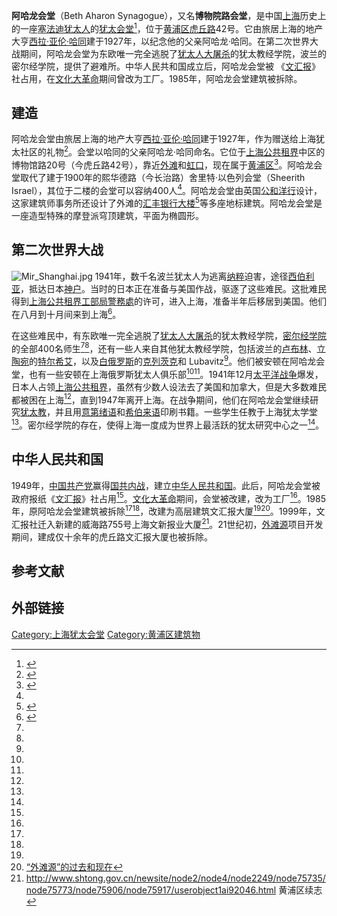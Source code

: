 {{Infobox building
|name=阿哈龙会堂
|native_name=Beth Aharon Synagogue
|native_name_lang=en
|image=Beth Aharon Synagogue.jpg
|address=[[黄浦区|黄浦区]][[虎丘路|虎丘路]]42号 
|location_city=[[上海市|上海市]]
|location_country=中国
|developer=[[哈同|西拉·亚伦·哈同]]
|namesake=阿哈龙·哈同
|completion_date=1927年
|demolition_date=1985年
|inauguration_date=
|architecture_firm=[[公和洋行|公和洋行]]
|seating_capacity=400
}}

'''阿哈龙会堂'''（Beth Aharon Synagogue），又名'''博物院路会堂'''，是中国[[上海|上海]]历史上的一座[[塞法迪犹太人|塞法迪犹太人]]的[[犹太会堂|犹太会堂]]<ref>{{Cite web |url=http://www.shtong.gov.cn/newsite/node2/node2245/node75195/node75205/node75326/node75334/userobject1ai92297.html |title=上海宗教志 >> 第六编其他宗教 >> 第三章犹太教 >> 第二节　场所 |access-date=2019-04-20 |archive-date=2015-01-30 |archive-url=https://web.archive.org/web/20150130161936/http://www.shtong.gov.cn/newsite/node2/node2245/node75195/node75205/node75326/node75334/userobject1ai92297.html |dead-url=no }}</ref>，位于[[黄浦区|黄浦区]][[虎丘路|虎丘路]]42号。它由旅居上海的地产大亨[[哈同|西拉·亚伦·哈同]]建于1927年，以纪念他的父亲阿哈龙·哈同。在第二次世界大战期间，阿哈龙会堂为东欧唯一完全逃脱了[[犹太人大屠杀|犹太人大屠杀]]的犹太教经学院，波兰的密尔经学院，提供了避难所。中华人民共和国成立后，阿哈龙会堂被 《[[文汇报_(香港)|文汇报]]》社占用，在[[文化大革命|文化大革命]]期间曾改为工厂。1985年，阿哈龙会堂建筑被拆除。

==建造==
阿哈龙会堂由旅居上海的地产大亨[[哈同|西拉·亚伦·哈同]]建于1927年，作为赠送给上海犹太社区的礼物<ref name=ember>{{cite book|author1=Carol R. Ember|author2=Melvin Ember|author3=Ian A. Skoggard|title=Encyclopedia of Diasporas: Immigrant and Refugee Cultures Around the World|url=https://books.google.com/books?id=7QEjPVyd9YMC&pg=PA156|year=2005|publisher=Springer Science & Business Media|isbn=978-0-306-48321-9|page=156|access-date=2018-07-26|archive-date=2019-06-02|archive-url=https://web.archive.org/web/20190602205450/https://books.google.com/books?id=7QEjPVyd9YMC&pg=PA156|dead-url=no}}</ref>。会堂以哈同的父亲阿哈龙·哈同命名。它位于[[上海公共租界|上海公共租界]]中区的博物馆路20号（今虎丘路42号），靠近[[外滩|外滩]]和[[虹口|虹口]]，现在属于[[黄浦区|黄浦区]]<ref name=shtong>{{cite web |url=http://www.shtong.gov.cn/newsite/node2/node2245/node75195/node75205/node75326/node75334/userobject1ai92297.html |title=Jewish places of worship |work=Shanghai Chronicle |publisher=Shanghai Municipal Government |language=中文 |accessdate=2015-01-12 |deadurl=yes |archiveurl=https://web.archive.org/web/20150130161936/http://www.shtong.gov.cn/newsite/node2/node2245/node75195/node75205/node75326/node75334/userobject1ai92297.html |archivedate=2015-01-30 |df= }}</ref>。阿哈龙会堂取代了建于1900年的熙华德路（今长治路）舍里特·以色列会堂（Sheerith Israel），其位于二楼的会堂可以容纳400人<ref name=shtong/>。阿哈龙会堂由英国[[公和洋行|公和洋行]]设计，这家建筑师事务所还设计了外滩的[[滙豐銀行大樓_(上海)|汇丰银行大楼]]<ref name=culture>{{cite book |title=Chinese Culture |url=https://books.google.com/books?id=U1RwAAAAMAAJ&q=beth+aharon |year=1996 |publisher=Chinese Cultural Research Institute |page=136 |access-date=2018-07-26 |archive-date=2016-03-14 |archive-url=https://web.archive.org/web/20160314123442/https://books.google.com/books?id=U1RwAAAAMAAJ&q=beth+aharon |dead-url=no }}</ref>等多座地标建筑。阿哈龙会堂是一座造型特殊的摩登派穹顶建筑，平面为椭圆形。

==第二次世界大战==
[[File:Mir_Shanghai.jpg|thumb]]
1941年，数千名波兰犹太人为逃离[[纳粹|纳粹]]迫害，途径[[西伯利亚|西伯利亚]]，抵达日本[[神户|神户]]。当时的日本正在准备与美国作战，驱逐了这些难民。这批难民得到[[上海公共租界工部局警務處|上海公共租界工部局警務處]]的许可，进入上海，准备半年后移居到美国。他们在八月到十月间来到上海<ref name=ristaino>{{cite book|author=Marcia Reynders Ristaino|title=Port of Last Resort: The Diaspora Communities of Shanghai|url=https://books.google.com/books?id=VCynKuf3JBYC&pg=PA142|date=November 2003|publisher=Stanford University Press|isbn=978-0-8047-5023-3|pages=142–4|access-date=2018-07-26|archive-date=2019-06-08|archive-url=https://web.archive.org/web/20190608191102/https://books.google.com/books?id=VCynKuf3JBYC&pg=PA142|dead-url=no}}</ref>。

在这些难民中，有东欧唯一完全逃脱了[[犹太人大屠杀|犹太人大屠杀]]的犹太教经学院，[[密尔经学院|密尔经学院]]的全部400名师生<ref name=ember/><ref name=ristaino/>，还有一些人来自其他犹太教经学院，包括波兰的[[卢布林|卢布林]]、[[立陶宛|立陶宛]]的[[特尔希艾|特尔希艾]]，以及[[白俄罗斯|白俄罗斯]]的[[克列茨克|克列茨克]]和 Lubavitz<ref name=ristaino/>。他们被安顿在阿哈龙会堂，也有一些安顿在上海俄罗斯犹太人俱乐部<ref name=ember/><ref name=ristaino/>。1941年12月[[太平洋战争|太平洋战争]]爆发，日本人占领[[上海公共租界|上海公共租界]]，虽然有少数人设法去了美国和加拿大，但是大多数难民都被困在上海<ref name=ristaino/>，直到1947年离开上海。在战争期间，他们在阿哈龙会堂继续研究[[犹太教|犹太教]]，并且用[[意第绪语|意第绪语]]和[[希伯来语|希伯来语]]印刷书籍。一些学生任教于上海犹太学堂<ref name=ember/>。密尔经学院的存在，使得上海一度成为世界上最活跃的犹太研究中心之一<ref name=ristaino/>。

==中华人民共和国==
1949年，[[中国共产党|中国共产党]]赢得[[国共内战|国共内战]]，建立[[中华人民共和国|中华人民共和国]]。此后，阿哈龙会堂被政府报纸《[[文汇报_(香港)|文汇报]]》社占用<ref name=shtong/>。[[文化大革命|文化大革命]]期间，会堂被改建，改为工厂<ref name=culture/>。1985年，原阿哈龙会堂建筑被拆除<ref name=ember/><ref name=culture/>，改建为高层建筑文汇报大厦<ref name=culture/><ref>[http://www.core.gov.cn/lswh/lswhInfo.jsp?id=941&menu=%B9%C5%BD%F1%CC%B8 “外滩源”的过去和现在]{{Dead link|date=2018年7月 |bot=InternetArchiveBot |fix-attempted=yes }}</ref>。1999年，文汇报社迁入新建的威海路755号上海文新报业大厦<ref>http://www.shtong.gov.cn/newsite/node2/node4/node2249/node75735/node75773/node75906/node75917/userobject1ai92046.html {{Wayback|url=http://www.shtong.gov.cn/newsite/node2/node4/node2249/node75735/node75773/node75906/node75917/userobject1ai92046.html |date=20160426082549 }} 黄浦区续志</ref>。21世纪初，[[外滩源|外滩源]]项目开发期间，建成仅十余年的虎丘路文汇报大厦也被拆除。

==参考文献==
{{Reflist}}

==外部链接==
{{commons}}
[[Category:上海犹太会堂|Category:上海犹太会堂]]
[[Category:黄浦区建筑物|Category:黄浦区建筑物]]
{{coord|31|14|29.4|N|121|29|14.7|E|display=title}}